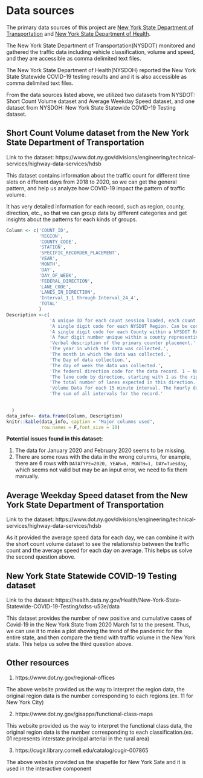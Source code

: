 # Data sources


The primary data sources of this project are [New York State Department of Transportation](https://www.dot.ny.gov/index) and [New York State Department of Health](https://www.health.ny.gov/). 

The New York State Department of Transportation(NYSDOT) monitored and gathered the traffic data including vehicle classification, volume and speed, and they are accessible as comma delimited text files.

The New York State Department of Health(NYSDOH) reported the New York State Statewide COVID-19 testing results and and it is also accessible as comma delimited text files.


From the data sources listed above, we utilized two datasets from NYSDOT: Short Count Volume dataset and Average Weekday Speed dataset, and one dataset from NYSDOH: New York State Statewide COVID-19 Testing dataset.



## Short Count Volume dataset from the New York State Department of Transportation

Link to the dataset: https://www.dot.ny.gov/divisions/engineering/technical-services/highway-data-services/hdsb


This dataset contains information about the traffic count for different time slots on different days from 2018 to 2020, so we can get the general pattern, and help us analyze how COVID-19 impact the pattern of traffic volume.

It has very detailed information for each record, such as region, county, direction, etc., so that we can group data by different categories and get insights about the patterns for each kinds of groups.

```r
Column <- c('COUNT_ID', 
            'REGION',
            'COUNTY_CODE',
            'STATION',
            'SPECIFIC_RECORDER_PLACEMENT',
            'YEAR',
            'MONTH',
            'DAY',
            'DAY_OF_WEEK',
            'FEDERAL_DIRECTION',
            'LANE_CODE',
            'LANES_IN_DIRECTION',
            'Interval_1_1 through Interval_24_4',
            'TOTAL'
            )
Description <-c(
                'A unique ID for each count session loaded, each count has one Count_ID for all data types.',
                'A single digit code for each NYSDOT Region. Can be concatenated with County_Code and Station number to create a unique ID',
                'A single digit code for each County within a NYSDOT Region. Can be concatenated with Region_Code and Station number to create a unique ID',
                'A four digit number unique within a county representing a specific segment of road for traffic counting purposes. Can be concatenated with Region_Code and County_Code to create a unique ID.',
                'Verbal description of the primary counter placement.',
                'The year in which the data was collected.',
                'The month in which the data was collected.',
                'The Day of data collection.',
                'The day of week the data was collected.',
                'The federal direction code for the data record. 1 – North, 3 – East, 5 – South, 7 – West, 9 – North/South Combined, 0 – East/West combined',
                'The lane code by direction, starting with 1 as the rightmost lane.',
                'The total number of lanes expected in this direction.',
                'Volume Data for each 15 minute interval. The hourly data will be represented in intervals 1_1, 2_1, etc.',
                'The sum of all intervals for the record.'
              

  )
data_info<- data.frame(Column, Description)
knitr::kable(data_info, caption = "Major columns used",
             row.names = F,font_size = 10)
```
 
**Potential issues found in this dataset:**

1. The data for January 2020 and February 2020 seems to be missing.
2. There are some rows with the data in the wrong columns, for example, there are 6 rows with `DATATYPE=2020, YEAR=6, MONTH=1, DAY=Tuesday`, which seems not valid but may be an input error, we need to fix them manually.

 
##	Average Weekday Speed dataset from the New York State Department of Transportation 

Link to the dataset: https://www.dot.ny.gov/divisions/engineering/technical-services/highway-data-services/hdsb

As it provided the average speed data for each day, we can combine it with the short count volume dataset to see the relationship between the traffic count and the average speed for each day on average. This helps us solve the second question above.

##	New York State Statewide COVID-19 Testing dataset

Link to the dataset: https://health.data.ny.gov/Health/New-York-State-Statewide-COVID-19-Testing/xdss-u53e/data

This dataset provides the number of new positive and cumulative cases of Covid-19 in the New York State from 2020 March 1st to the present. Thus, we can use it to make a plot showing the trend of the pandemic for the entire state, and then compare the trend with traffic volume in the New York state. This helps us solve the third question above.


## Other resources
1. https://www.dot.ny.gov/regional-offices

The above website provided us the way to interpret the region data, the original region data is the number corresponding to each regions.(ex. 11 for New York City)

2. https://www.dot.ny.gov/gisapps/functional-class-maps

This website provided us the way to interpret the functional class data, the original region data is the number corresponding to each classification.(ex. 01 represents interstate principal arterial in the rural area)

3. https://cugir.library.cornell.edu/catalog/cugir-007865

The above website provided us the shapefile for New York Sate and it is used in the interactive component


